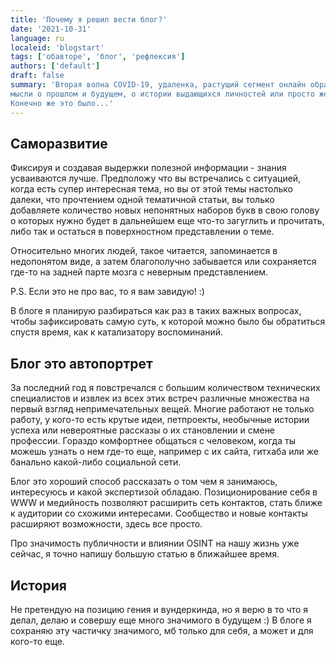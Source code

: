 ```yaml
---
title: 'Почему я решил вести блог?'
date: '2021-10-31'
language: ru
localeid: 'blogstart'
tags: ['обавторе', 'блог', 'рефлексия']
authors: ['default']
draft: false
summary: 'Вторая волна COVID-19, удаленка, растущий сегмент онлайн образования и инфобизнеса, куча проведенных собеседований,
мысли о прошлом и будущем, о истории выдающихся личностей или просто желание поделиться чем-то интересным. Что же из этого сподвигло меня начать писать?
Конечно же это было...'
---
```


## Саморазвитие

Фиксируя и создавая выдержки полезной информации - знания усваиваются лучше.
Предположу что вы встречались с ситуацией, когда есть супер интересная тема, но вы от этой темы настолько далеки, что прочтением одной тематичной статьи, вы только добавляете количество новых непонятных наборов букв в свою голову о которых нужно будет в дальнейшем еще что-то загуглить и прочитать, либо так и остаться в поверхностном представлении о теме.

Относительно многих людей, такое читается, запоминается в недопонятом виде, а затем благополучно забывается или сохраняется где-то на задней парте мозга с неверным представлением.

P.S. Если это не про вас, то я вам завидую! :)

В блоге я планирую разбираться как раз в таких важных вопросах, чтобы зафиксировать самую суть, к которой можно было бы обратиться спустя время, как к катализатору воспоминаний.

## Блог это автопортрет

За последний год я повстречался с большим количеством технических специалистов и извлек из всех этих встреч различные множества на первый взгляд непримечательных вещей.
Многие работают не только работу, у кого-то есть крутые идеи, петпроекты, необычные истории успеха или невероятные рассказы о их становлении и смене профессии.
Гораздо комфортнее общаться с человеком, когда ты можешь узнать о нем где-то еще, например с их сайта, гитхаба или же банально какой-либо социальной сети.

Блог это хороший способ рассказать о том чем я занимаюсь, интересуюсь и какой экспертизой обладаю.
Позиционирование себя в WWW и медийность позволяют расширить сеть контактов, стать ближе к аудитории со схожими интересами. Сообщество и новые контакты расширяют возможности, здесь все просто.

Про значимость публичности и влиянии OSINT на нашу жизнь уже сейчас, я точно напишу большую статью в ближайшее время.

## История

Не претендую на позицию гения и вундеркинда, но я верю в то что я делал, делаю и совершу еще много значимого в будущем :)
В блоге я сохраняю эту частичку значимого, мб только для себя, а может и для кого-то еще.

